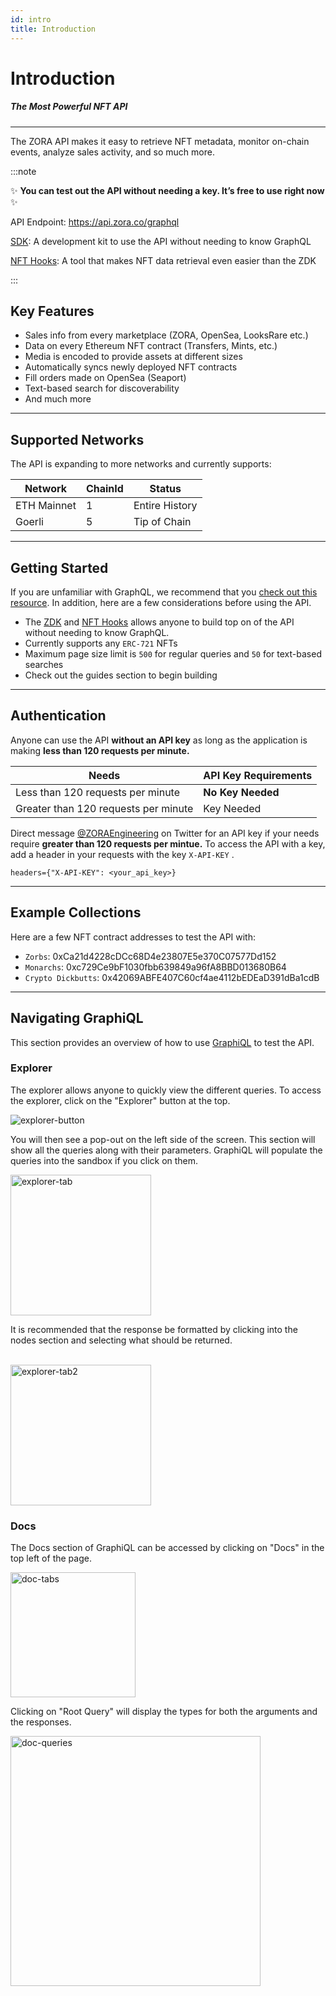 ```yaml
---
id: intro
title: Introduction
---
```




# Introduction

##### The Most Powerful NFT API

---

The ZORA API makes it easy to retrieve NFT metadata, monitor on-chain events, analyze sales activity, and so much more. 

:::note

✨ **You can test out the API without needing a key. It’s free to use right now** ✨

API Endpoint: https://api.zora.co/graphql

[SDK](./zdk): A development kit to use the API without needing to know GraphQL

[NFT Hooks](../developer-tools/nft-hooks/intro): A tool that makes NFT data retrieval even easier than the ZDK

:::
## Key Features
- Sales info from every marketplace (ZORA, OpenSea, LooksRare etc.)
- Data on every Ethereum NFT contract (Transfers, Mints, etc.)
- Media is encoded to provide assets at different sizes
- Automatically syncs newly deployed NFT contracts
- Fill orders made on OpenSea (Seaport)
- Text-based search for discoverability
- And much more

---

## Supported Networks
The API is expanding to more networks and currently supports:

Network     | ChainId | Status             |
------------|---------|--------------------|
ETH Mainnet | 1       |   Entire History   |
Goerli      | 5       |   Tip of Chain     |

---

## Getting Started
If you are unfamiliar with GraphQL, we recommend that you [check out this resource](https://www.howtographql.com/basics/0-introduction/). 
In addition, here are a few considerations before using the API.

- The [ZDK](./zdk) and [NFT Hooks](../developer-tools/nft-hooks/intro) allows anyone to build top on of the API without needing to know GraphQL.
- Currently supports any `ERC-721` NFTs
- Maximum page size limit is `500` for regular queries and `50` for text-based searches
- Check out the guides section to begin building

---

## Authentication

Anyone can use the API **without an API key** as long as the application is making **less than 120 requests per minute.**

| **Needs**                 | **API Key Requirements**|
| ------------------------- | ---------------------   |
| Less than 120 requests per minute  | **No Key Needed**           |
| Greater than 120 requests per minute   | Key Needed              |

Direct message [@ZORAEngineering](https://twitter.com/ZORAEngineering) on Twitter for an API key if your needs require **greater than 120 requests per mintue.**
To access the API with a key, add a header in your requests with the key `X-API-KEY` .

```
headers={"X-API-KEY": <your_api_key>}
```

---

## Example Collections

Here are a few NFT contract addresses to test the API with:

- `Zorbs`: 0xCa21d4228cDCc68D4e23807E5e370C07577Dd152
- `Monarchs`: 0xc729Ce9bF1030fbb639849a96fA8BBD013680B64
- `Crypto Dickbutts`: 0x42069ABFE407C60cf4ae4112bEDEaD391dBa1cdB

---

## Navigating GraphiQL

This section provides an overview of how to use [GraphiQL](https://api.zora.co/graphql) to test the API.


### Explorer

The explorer allows anyone to quickly view the different queries. 
To access the explorer, click on the "Explorer" button at the top. 

![explorer-button](../../static/img/graphiQL/qlNavBar.png)

You will then see a pop-out on the left side of the screen. 
This section will show all the queries along with their parameters.
GraphiQL will populate the queries into the sandbox if you click on them.

<img class="guide-photos" src={exploreTab} alt="explorer-tab" height="225"/>

<br/>

It is recommended that the response be formatted by clicking into the nodes section and selecting what should be returned.

<br/>

<img class="guide-photos" src={exploreTab2} alt="explorer-tab2" height="225"/>

### Docs

The Docs section of GraphiQL can be accessed by clicking on "Docs" in the top left of the page. 

<img class="guide-photos" src={graphiqlDocs} alt="doc-tabs" height="200"/>

<br/>

Clicking on "Root Query" will display the types for both the arguments and the responses.

<img class="guide-photos" src={graphQueries} alt="doc-queries" height="400"/>